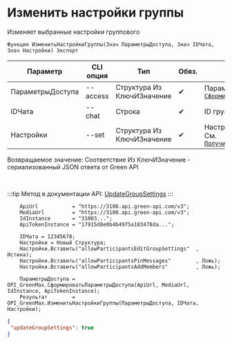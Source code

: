 ﻿---
sidebar_position: 5
description: Изменить настройки группы и другие функции для работы с Green Max в Открытом пакете интеграций - бесплатной open-source библиотеке интеграций для 1С:Предприятие 8, OneScript и CLI
keywords: [1C, 1С, 1С:Предприятие, 1С:Предприятие 8.3, API, Интеграция, Сервисы, Обмен, OneScript, CLI, Green Max]
---


# Изменить настройки группы
 Изменяет выбранные настройки группового



`Функция ИзменитьНастройкиГруппы(Знач ПараметрыДоступа, Знач IDЧата, Знач Настройки) Экспорт`

  | Параметр | CLI опция | Тип | Обяз. | Назначение |
  |-|-|-|-|-|
  | ПараметрыДоступа | --access | Структура Из КлючИЗначение | &#x2714; | Параметры доступа. См. [`СформироватьПараметрыДоступа`](/docs/GreenMax/Account/Form-access-parameters) |
  | IDЧата | --chat | Строка | &#x2714; | ID группового чата |
  | Настройки | --set | Структура Из КлючИЗначение | &#x2714; | Настройки группового чата. См. [`ПолучитьСтруктуруНастроекГруппы`](/docs/GreenMax/Group-management/Get-group-settings-structure) |

  
  Возвращаемое значение:   Соответствие Из КлючИЗначение - сериализованный JSON ответа от Green API

<br/>

:::tip
Метод в документации API: [UpdateGroupSettings](https://green-api.com/v3/docs/api/groups/UpdateGroupSettings/)
:::
<br/>


```bsl title="Пример использования для 1С:Предприятие/OneScript"
    ApiUrl           = "https://3100.api.green-api.com/v3";
    MediaUrl         = "https://3100.api.green-api.com/v3";
    IdInstance       = "31003...";
    ApiTokenInstance = "17915d8e0b4b4975a183478da...";

    IDЧата = 12345678;
    Настройки = Новый Структура;
    Настройки.Вставить("allowParticipantsEditGroupSettings"  , Истина);
    Настройки.Вставить("allowParticipantsPinMessages"        , Ложь);
    Настройки.Вставить("allowParticipantsAddMembers"         , Ложь);

    ПараметрыДоступа = OPI_GreenMax.СформироватьПараметрыДоступа(ApiUrl, MediaUrl, IdInstance, ApiTokenInstance);
    Результат        = OPI_GreenMax.ИзменитьНастройкиГруппы(ПараметрыДоступа, IDЧата, Настройки);
```
    



```json title="Результат"
{
 "updateGroupSettings": true
}
```
